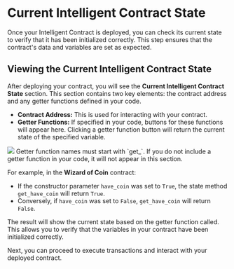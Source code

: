 # Current Intelligent Contract State

Once your Intelligent Contract is deployed, you can check its current state to verify that it has been initialized correctly. This step ensures that the contract's data and variables are set as expected.

## Viewing the Current Intelligent Contract State

After deploying your contract, you will see the **Current Intelligent Contract State** section. This section contains two key elements: the contract address and any getter functions defined in your code.

- **Contract Address:** This is used for interacting with your contract.
- **Getter Functions:** If specified in your code, buttons for these functions will appear here. Clicking a getter function button will return the current state of the specified variable.


<Image src="/contract-IC.png" width={800} height={800} />


<Callout emoji="ℹ️">
  Getter function names must start with `get_`. If you do not include a getter function in your code, it will not appear in this section.
</Callout>

For example, in the **Wizard of Coin** contract:
- If the constructor parameter `have_coin` was set to `True`, the state method `get_have_coin` will return `True`.
- Conversely, if `have_coin` was set to `False`, `get_have_coin` will return `False`.

The result will show the current state based on the getter function called. This allows you to verify that the variables in your contract have been initialized correctly.

Next, you can proceed to execute transactions and interact with your deployed contract.